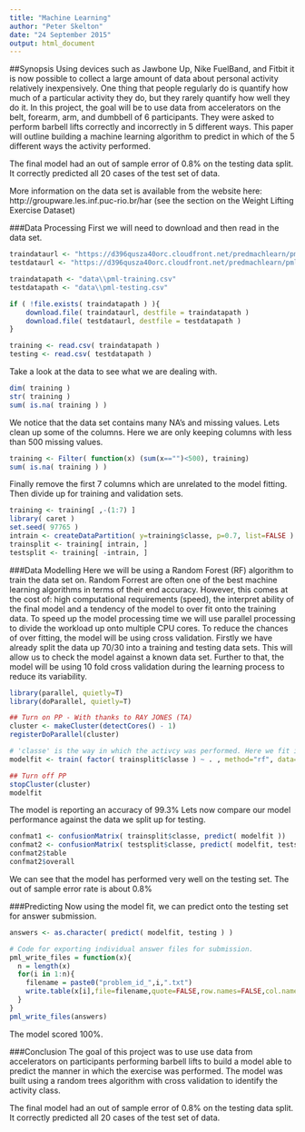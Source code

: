 ```yaml
---
title: "Machine Learning"
author: "Peter Skelton"
date: "24 September 2015"
output: html_document
---
```


##Synopsis
Using devices such as Jawbone Up, Nike FuelBand, and Fitbit it is now possible to collect a large amount of data about personal activity relatively inexpensively. One thing that people regularly do is quantify how much of a particular activity they do, but they rarely quantify how well they do it. In this project, the goal will be to use data from accelerators on the belt, forearm, arm, and dumbbell of 6 participants. They were asked to perform barbell lifts correctly and incorrectly in 5 different ways. This paper will outline building a machine learning algorithm to predict in which of the 5 different ways the activity performed.

The final model had an out of sample error of 0.8% on the testing data split.
It correctly predicted all 20 cases of the test set of data.

More information on the data set is available from the website here: http://groupware.les.inf.puc-rio.br/har (see the section on the Weight Lifting Exercise Dataset)

###Data Processing
First we will need to download and then read in the data set.
```r
traindataurl <- "https://d396qusza40orc.cloudfront.net/predmachlearn/pml-training.csv"
testdataurl <- "https://d396qusza40orc.cloudfront.net/predmachlearn/pml-testing.csv"

traindatapath <- "data\\pml-training.csv"
testdatapath <- "data\\pml-testing.csv"

if ( !file.exists( traindatapath ) ){
    download.file( traindataurl, destfile = traindatapath )
    download.file( testdataurl, destfile = testdatapath )
}

training <- read.csv( traindatapath )
testing <- read.csv( testdatapath )
```
Take a look at the data to see what we are dealing with.
```r
dim( training )
str( training )
sum( is.na( training ) )
```
We notice that the data set contains many NA's and missing values. Lets clean up some of the columns.
Here we are only keeping columns with less than 500 missing values.
```r
training <- Filter( function(x) (sum(x=="")<500), training) 
sum( is.na( training ) )
```
Finally remove the first 7 columns which are unrelated to the model fitting. Then divide up for training and validation sets.
```r
training <- training[ ,-(1:7) ]
library( caret )
set.seed( 97765 )
intrain <- createDataPartition( y=training$classe, p=0.7, list=FALSE )
trainsplit <- training[ intrain, ]
testsplit <- training[ -intrain, ]
```

###Data Modelling
Here we will be using a Random Forest (RF) algorithm to train the data set on. Random Forrest are often one of the best machine learning algorithms in terms of their end accuracy. However, this comes at the cost of: high computational requirements (speed), the interpret ability of the final model and a tendency of the model to over fit onto the training data.
To speed up the model processing time we will use parallel processing to divide the workload up onto multiple CPU cores.
To reduce the chances of over fitting, the model will be using cross validation. Firstly we have already split the data up 70/30 into a training and testing data sets. This will allow us to check the model against a known data set. Further to that, the model will be using 10 fold cross validation during the learning process to reduce its variability.

```r
library(parallel, quietly=T)
library(doParallel, quietly=T)

## Turn on PP - With thanks to RAY JONES (TA)
cluster <- makeCluster(detectCores() - 1)
registerDoParallel(cluster)

# 'classe' is the way in which the activcy was performed. Here we fit it against all other vairables in the data set.
modelfit <- train( factor( trainsplit$classe ) ~ . , method="rf", data=trainsplit, trControl = trainControl(method="cv", number=10) ) 

## Turn off PP
stopCluster(cluster)
modelfit
```
The model is reporting an accuracy of 99.3% Lets now compare our model performance against the data we split up for testing.
```r
confmat1 <- confusionMatrix( trainsplit$classe, predict( modelfit ))
confmat2 <- confusionMatrix( testsplit$classe, predict( modelfit, testsplit ))
confmat2$table
confmat2$overall
```
We can see that the model has performed very well on the testing set. The out of sample error rate is about 0.8%

###Predicting
Now using the model fit, we can predict onto the testing set for answer submission.
```r
answers <- as.character( predict( modelfit, testing ) )

# Code for exporting individual answer files for submission.
pml_write_files = function(x){
  n = length(x)
  for(i in 1:n){
    filename = paste0("problem_id_",i,".txt")
    write.table(x[i],file=filename,quote=FALSE,row.names=FALSE,col.names=FALSE)
  }
}
pml_write_files(answers)
```
The model scored 100%.

###Conclusion
The goal of this project was to use use data from accelerators on participants performing barbell lifts to build a model able to predict the manner in which the exercise was performed. The model was built using a random trees algorithm with cross validation to identify the activity class.

The final model had an out of sample error of 0.8% on the testing data split.
It correctly predicted all 20 cases of the test set of data.